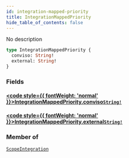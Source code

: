 ```yaml
---
id: integration-mapped-priority
title: IntegrationMappedPriority
hide_table_of_contents: false
---
```








No description

```graphql
type IntegrationMappedPriority {
  conviso: String!
  external: String!
}
```


### Fields

#### [<code style={{ fontWeight: 'normal' }}>IntegrationMappedPriority.<b>conviso</b></code>](#)<Bullet />[`String!`](/api/graphql/documentation/scalars/string) <Badge class="secondary" text="non-null"/> <Badge class="secondary" text="scalar"/>
> 
> 

#### [<code style={{ fontWeight: 'normal' }}>IntegrationMappedPriority.<b>external</b></code>](#)<Bullet />[`String!`](/api/graphql/documentation/scalars/string) <Badge class="secondary" text="non-null"/> <Badge class="secondary" text="scalar"/>
> 
> 



### Member of

[`ScopeIntegration`](/api/graphql/documentation/objects/scope-integration)  <Badge class="secondary" text="object"/>



